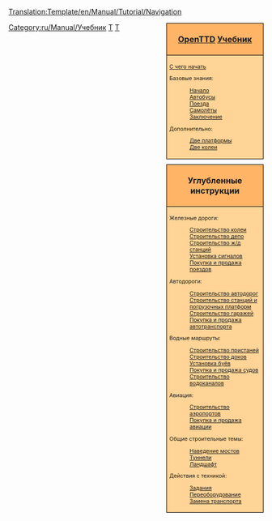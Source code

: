 <noinclude>[[Translation:Template/en/Manual/Tutorial/Navigation]]</noinclude><noinclude></noinclude>
<!--
NOTE:
Aqueducts should go under 'bridges' (with a link from building locks and canals), as aqueducts are in fact bridges but then for ships.

Possible future tutorials not already in list:
- Multistations
--><div style="float:right; padding-left:12px; background:none;">
<div style="width:180px; border:1px solid #000000; background:#ffb466; padding:5px; -moz-border-radius-topleft:5px; -moz-border-radius-topright:5px; font-size: 12pt;">
<center><strong><font size="3">[[ru/Manual/Main Page|OpenTTD]] [[ru/Manual/Tutorial/Main Page|Учебник]]</font></strong></center>
</div>
<div style="width:180px;  border:1px solid black; border-top-width: 0px; background:#ffd496; padding:5px; font-size: 8pt;">
[[ru/Manual/Tutorial/Main Page|С чего начать]]

Базовые знания:
:[[ru/Manual/Tutorial/Main Page|Начало]]
:[[ru/Manual/Tutorial/Автобусы|Автобусы]]
:[[ru/Manual/Tutorial/Поезда|Поезда]]
:[[ru/Manual/Tutorial/Самолёты|Самолёты]]
:[[ru/Manual/Tutorial/Заключение|Заключение]]
Дополнительно:
:[[ru/Manual/Tutorial/Две платформы|Две платформы]]
:[[ru/Manual/Tutorial/Две колеи|Две колеи]]

</div>

<div style="width:180px; border:1px solid #000000; background:#ffb466; padding:5px; font-size: 12pt; margin-top: 10px;">
<center><strong><font size="3">Углубленные инструкции</font></strong></center>
</div>
<div style="width:180px;  border:1px solid black; border-top-width: 0px; background:#ffd496; padding:5px; -moz-border-radius-bottomleft:5px; -moz-border-radius-bottomright:8px; font-size: 8pt;">
<span style="font-weight:bold;">

Железные дороги:
:[[ru/Manual/Строительство колеи|Строительство колеи]]
:[[ru/Manual/Строительство депо|Строительство депо]]
:[[ru/Manual/Строительство ж/д станций|Строительство ж/д станций]]
:[[ru/Manual/Установка сигналов|Установка сигналов]]
:[[ru/Manual/Покупка и продажа поездов|Покупка и продажа поездов]]

Автодороги:
:[[ru/Manual/Строительство автодорог|Строительство автодорог]]
:[[ru/Manual/Строительство станций и погрузочных платформ|Строительство станций и погрузочных платформ]]
:[[ru/Manual/Строительство гаражей|Строительство гаражей]]
:[[ru/Manual/Покупка и продажа автотранспорта|Покупка и продажа автотранспорта]]

Водные маршруты:
:[[ru/Manual/Строительство пристаней|Строительство пристаней]]
:[[ru/Manual/Строительство доков|Строительство доков]]
:[[ru/Manual/Установка буёв|Установка буёв]]
:[[ru/Manual/Покупка и продажа судов|Покупка и продажа судов]]
:[[ru/Manual/Строительство водоканалов|Строительство водоканалов]]

Авиация:
:[[ru/Manual/Строительство аэропортов|Строительство аэропортов]]
:[[ru/Manual/Покупка и продажа авиации|Покупка и продажа авиации]]

Общие строительные темы:
:[[ru/Manual/Наведение мостов|Наведение мостов]]
:[[ru/Manual/Туннели|Туннели]]
:[[ru/Manual/Ландшафтный дизайн|Ландшафт]]

Действия с техникой:
:[[ru/Manual/Задания|Задания]]
:[[ru/Manual/Переоборудование|Переоборудование]]
:[[ru/Manual/Замена транспорта|Замена транспорта]]

</span>
</div>
</div><includeonly>[[Category:ru/Manual/Учебник]]</includeonly><noinclude>

[[Category:ru/Шаблоны|T]][[Category:ru/Навигация|T]]
</noinclude>